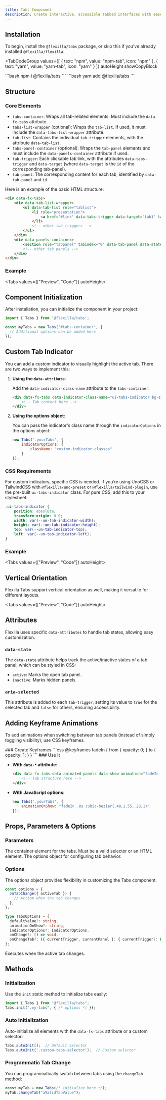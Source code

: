 ```yaml
---
title: Tabs Component
description: Create interactive, accessible tabbed interfaces with ease.
---
```


## Installation

To begin, install the `@flexilla/tabs` package, or skip this if you've already installed `@flexilla/flexilla`.

<TabCodeGroup
  values={[
    { text: "npm", value: "npm-tab", icon: "npm" },
    { text: "yarn", value: "yarn-tab", icon: "yarn" }
  ]}
  autoHeight
  showCopyBlock
>
  <TabPanel value="npm-tab" active={true}>
```bash
npm i @flexilla/tabs
```
  </TabPanel>
  <TabPanel value="yarn-tab">
```bash
yarn add @flexilla/tabs
```
  </TabPanel>
</TabCodeGroup>

## Structure

### Core Elements

- `tabs-container`: Wraps all tab-related elements. Must include the `data-fx-tabs` attribute.
- `tabs-list-wrapper` (optional): Wraps the `tab-list`. If used, it must include the `data-tabs-list-wrapper` attribute.
- `tab-list`: Contains the individual `tab-trigger` elements, with the attribute `data-tab-list`.
- `tabs-panel-container` (optional): Wraps the `tab-panel` elements and must include the `data-panels-container` attribute if used.
- `tab-trigger`: Each clickable tab link, with the attributes `data-tabs-trigger` and `data-target` (where `data-target` is the `id` of the corresponding tab-panel).
- `tab-panel`: The corresponding content for each tab, identified by `data-tab-panel` and `id`.

Here is an example of the basic HTML structure:

```html
<div data-fx-tabs>
    <div data-tab-list-wrapper>
        <ul data-tab-list role="tablist">
            <li role="presentation"> 
                <a href="#link" data-tabs-trigger data-target="tab1" tabindex="0"> Tab 1 </a>
            </li>
            <!-- other tab triggers -->
        </ul>
    </div>
    <div data-panels-container>
        <section role="tabpanel" tabindex="0" data-tab-panel data-state="active" id="tab1" aria-labelledby="tab1"> Tab 1 Content </section>
        <!-- other tab panels -->
    </div>
</div>
```

### Example

<Tabs values={["Preview", "Code"]} autoHeight>
  <TabPanel value="Preview" active={true}>
  <DemoCompBoxInTab>
    <TabsDefault/>
  </DemoCompBoxInTab>
  </TabPanel>
  <TabPanel value="Code">
    <CodeLoader source="tabsDefault"/>
  </TabPanel>
</Tabs>

## Component Initialization

After installation, you can initialize the component in your project:

```js
import { Tabs } from '@flexilla/tabs';

const myTabs = new Tabs('#tabs-container', {
  // Additional options can be added here
});
```

## Custom Tab Indicator

You can add a custom indicator to visually highlight the active tab. There are two ways to implement this:

1. **Using the `data-attribute`**:
   
   Add the `data-indicator-class-name` attribute to the `tabs-container`:

   ```html
   <div data-fx-tabs data-indicator-class-name="ui-tabs-indicator bg-zinc-200 dark:bg-zinc-800 flex rounded absolute ease-linear duration-200">
       <!-- Tab content here -->
   </div>
   ```

2. **Using the options object**:

   You can pass the indicator's class name through the `indicatorOptions` in the options object:

   ```js
   new Tabs('.yourTabs', {
       indicatorOptions: {
           className: "custom-indicator-classes"
       }
   });
   ```

### CSS Requirements

For custom indicators, specific CSS is needed. If you’re using UnoCSS or TailwindCSS with `@flexilla/uno-preset` or `@flexilla/tailwind-plugin`, use the pre-built `ui-tabs-indicator` class. For pure CSS, add this to your stylesheet:

```css
.ui-tabs-indicator {
    position: absolute;
    transform-origin: 0 0;
    width: var(--un-tab-indicator-width);
    height: var(--un-tab-indicator-height);
    top: var(--un-tab-indicator-top);
    left: var(--un-tab-indicator-left);
}
```

### Example

<Tabs values={["Preview", "Code"]} autoHeight>
  <TabPanel value="Preview" active={true}>
  <DemoCompBoxInTab>
    <TabsIndicator/>
  </DemoCompBoxInTab>
  </TabPanel>
  <TabPanel value="Code">
    <CodeLoader source="tabsWithCustomIndicator"/>
  </TabPanel>
</Tabs>

## Vertical Orientation

Flexilla Tabs support vertical orientation as well, making it versatile for different layouts.

<Tabs values={["Preview", "Code"]} autoHeight>
  <TabPanel value="Preview" active={true}>
  <DemoCompBoxInTab>
    <TabsVertical/>
  </DemoCompBoxInTab>
  </TabPanel>
  <TabPanel value="Code">
    <CodeLoader source="tabsVertical"/>
  </TabPanel>
</Tabs>

## Attributes

Flexilla uses specific `data-attributes` to handle tab states, allowing easy customization.

### `data-state`

The `data-state` attribute helps track the active/inactive states of a tab panel, which can be styled in CSS:
- `active`: Marks the open tab panel.
- `inactive`: Marks hidden panels.

### `aria-selected`

This attribute is added to each `tab-trigger`, setting its value to `true` for the selected tab and `false` for others, ensuring accessibility.

## Adding Keyframe Animations

To add animations when switching between tab panels (instead of simply toggling visibility), use CSS keyframes.

<Stepper>
<Step>
### Create Keyframes
```css
@keyframes fadeIn {
    from {
        opacity: 0;
    }
    to {
        opacity: 1;
    }
}
```
</Step>
<Step>
### Use It

- **With `data-*` attribute**:
  
  ```html
  <div data-fx-tabs data-animated-panels data-show-animation="fadeIn .8s cubic-bezier(.48,1.55,.28,1)">
      <!-- Tab structure here -->
  </div>
  ```

- **With JavaScript options**:

  ```js
  new Tabs('.yourTabs', {
      animationOnShow: "fadeIn .8s cubic-bezier(.48,1.55,.28,1)"
  });
  ```
</Step>
</Stepper>

## Props, Parameters & Options

### Parameters

<BoxTable>
  <BoxTableRow title="tabs-container" type="HTMLElement|string">
    The container element for the tabs. Must be a valid selector or an HTML element.
  </BoxTableRow>
  <BoxTableRow title="options" type="TabsOptions">
    The options object for configuring tab behavior.
  </BoxTableRow>
</BoxTable>

### Options

The options object provides flexibility in customizing the Tabs component.

```js
const options = {
  onTabChange({ activeTab }) {
    // Action when the tab changes
  },
};
```

```ts
type TabsOptions = {
  defaultValue?: string,
  animationOnShow?: string,
  indicatorOptions?: IndicatorOptions,
  onChange?: () => void,
  onChangeTab?: ({ currentTrigger, currentPanel }: { currentTrigger?: HTMLElement, currentPanel?: HTMLElement }) => void
};
```

<BoxTable>
  <BoxTableRow title="onTabChange" type="method">
    Executes when the active tab changes.
  </BoxTableRow>
</BoxTable>

## Methods

### Initialization

Use the `init` static method to initialize tabs easily:

```js
import { Tabs } from "@flexilla/tabs";
Tabs.init(".my-tabs", { /* options */ });
```

### Auto Initialization

Auto-initialize all elements with the `data-fx-tabs` attribute or a custom selector:

```js
Tabs.autoInit();  // Default selector
Tabs.autoInit('.custom-tabs-selector');  // Custom selector
```

### Programmatic Tab Change

You can programmatically switch between tabs using the `changeTab` method:

```js
const myTab = new Tabs(/* initialize here */);
myTab.changeTab("aValidTabValue");
```
